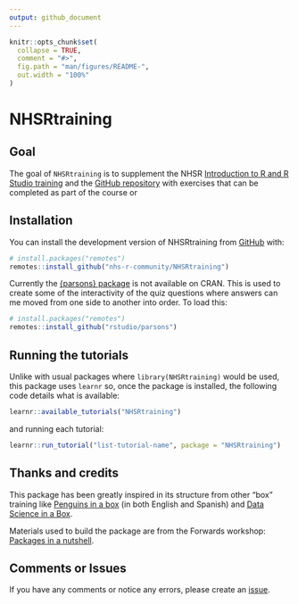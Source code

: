 ```yaml
---
output: github_document
---
```


<!-- README.md is generated from README.Rmd. Please edit that file -->

```r
knitr::opts_chunk$set(
  collapse = TRUE,
  comment = "#>",
  fig.path = "man/figures/README-",
  out.width = "100%"
)
```

# NHSRtraining

<!-- badges: start -->
<!-- badges: end -->

## Goal

The goal of `NHSRtraining` is to supplement the NHSR [Introduction to R and R Studio training](https://nhs-r-community.github.io/intro_r/) and the [GitHub repository](https://github.com/nhs-r-community/intro_r) with exercises that can be completed as part of the course or 

## Installation

You can install the development version of NHSRtraining from [GitHub](https://github.com/) with:

``` r
# install.packages("remotes")
remotes::install_github("nhs-r-community/NHSRtraining")
```

Currently the [{parsons} package](https://github.com/rstudio/parsons) is not available on CRAN. This is used to create some of the interactivity of the quiz questions where answers can me moved from one side to another into order. To load this:

``` r
# install.packages("remotes")
remotes::install_github("rstudio/parsons")
```

## Running the tutorials

Unlike with usual packages where `library(NHSRtraining)` would be used, this package uses `learnr` so, once the package is installed, the following code details what is available:


```r
learnr::available_tutorials("NHSRtraining")
```


and running each tutorial:

```r

learnr::run_tutorial("list-tutorial-name", package = "NHSRtraining")

```

## Thanks and credits

This package has been greatly inspired in its structure from other "box" training like [Penguins in a box](https://github.com/demar01/penguinsbox) (in both English and Spanish) and [Data Science in a Box](https://datasciencebox.org/). 

Materials used to build the package are from the Forwards workshop: [Packages in a nutshell](https://github.com/forwards/workshops/tree/dc5b9fba5cdfbebc737a0a393b374a18378be122).

## Comments or Issues

If you have any comments or notice any errors, please create an [issue](https://github.com/nhs-r-community/NHSRtraining/issues). 
